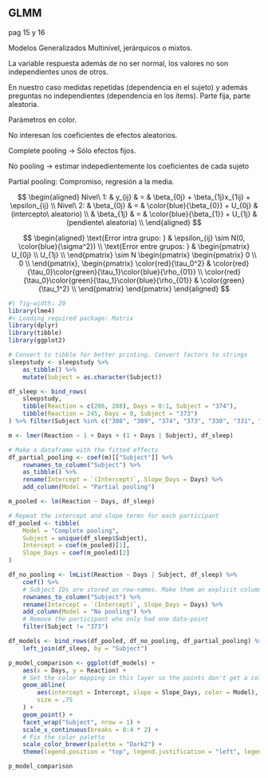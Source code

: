 ## GLMM

::: {.notes}
pag 15 y 16

Modelos Generalizados Multinivel, jerárquicos o mixtos.

La variable respuesta además de no ser normal, los valores no son independientes unos de otros.

En nuestro caso medidas repetidas (dependencia en el sujeto) y además preguntas no independientes (dependencia en los 
ítems).
Parte fija, parte aleatoria.

Parámetros en color.

No interesan los coeficientes de efectos aleatorios.

Complete pooling -> Sólo efectos fijos.

No pooling -> estimar indepedientemente los coeficientes de cada sujeto

Partial pooling: Compromiso, regresión a la media.
:::


$$
\begin{aligned}
Nivel\ 1: & y_{ij}     & = & \beta_{0j} + \beta_{1j}x_{1ij} + \epsilon_{ij} \\
Nivel\ 2: & \beta_{0j} & = & \color{blue}{\beta_{0}} + U_{0j} & (intercepto\ aleatorio) \\
          & \beta_{1j} & = & \color{blue}{\beta_{1}} + U_{1j} & (pendiente\ aleatoria) \\
\end{aligned}
$$

$$
\begin{aligned}
\text{Error intra grupo: } &  \epsilon_{ij} \sim N(0, \color{blue}{\sigma^2}) \\
\text{Error entre grupos: } &
\begin{pmatrix}
     U_{0j} \\
     U_{1j} \\
\end{pmatrix} 
\sim
N
\begin{pmatrix}
\begin{pmatrix}
     0 \\
     0 \\
\end{pmatrix},
\begin{pmatrix}
     \color{red}{\tau_0^2} & \color{red}{\tau_0}\color{green}{\tau_1}\color{blue}{\rho_{01}} \\
     \color{red}{\tau_0}\color{green}{\tau_1}\color{blue}{\rho_{01}} &  \color{green}{\tau_1^2} \\
\end{pmatrix}
\end{pmatrix} 
\end{aligned}
$$

::: {.fragment .fade-in}

```r
#| fig-width: 20
library(lme4)
#> Loading required package: Matrix
library(dplyr)
library(tibble)
library(ggplot2)

# Convert to tibble for better printing. Convert factors to strings
sleepstudy <- sleepstudy %>%
    as_tibble() %>%
    mutate(Subject = as.character(Subject))

df_sleep <- bind_rows(
    sleepstudy,
    tibble(Reaction = c(286, 288), Days = 0:1, Subject = "374"),
    tibble(Reaction = 245, Days = 0, Subject = "373")
) %>% filter(Subject %in% c("308", "309", "374", "373", "330", "331", "335", "337", "349", "370"))

m <- lmer(Reaction ~ 1 + Days + (1 + Days | Subject), df_sleep)

# Make a dataframe with the fitted effects
df_partial_pooling <- coef(m)[["Subject"]] %>%
    rownames_to_column("Subject") %>%
    as_tibble() %>%
    rename(Intercept = `(Intercept)`, Slope_Days = Days) %>%
    add_column(Model = "Partial pooling")

m_pooled <- lm(Reaction ~ Days, df_sleep)

# Repeat the intercept and slope terms for each participant
df_pooled <- tibble(
    Model = "Complete pooling",
    Subject = unique(df_sleep$Subject),
    Intercept = coef(m_pooled)[1],
    Slope_Days = coef(m_pooled)[2]
)

df_no_pooling <- lmList(Reaction ~ Days | Subject, df_sleep) %>%
    coef() %>%
    # Subject IDs are stored as row-names. Make them an explicit column
    rownames_to_column("Subject") %>%
    rename(Intercept = `(Intercept)`, Slope_Days = Days) %>%
    add_column(Model = "No pooling") %>%
    # Remove the participant who only had one data-point
    filter(Subject != "373")

df_models <- bind_rows(df_pooled, df_no_pooling, df_partial_pooling) %>%
    left_join(df_sleep, by = "Subject")

p_model_comparison <- ggplot(df_models) +
    aes(x = Days, y = Reaction) +
    # Set the color mapping in this layer so the points don't get a color
    geom_abline(
        aes(intercept = Intercept, slope = Slope_Days, color = Model),
        size = .75
    ) +
    geom_point() +
    facet_wrap("Subject", nrow = 1) +
    scale_x_continuous(breaks = 0:4 * 2) +
    # Fix the color palette
    scale_color_brewer(palette = "Dark2") +
    theme(legend.position = "top", legend.justification = "left", legend.text = element_text(size = 20))

p_model_comparison
```

:::

